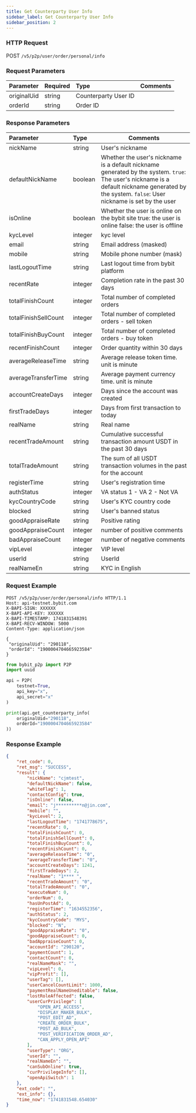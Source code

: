```yaml
---
title: Get Counterparty User Info
sidebar_label: Get Counterparty User Info
sidebar_position: 2
---
```


### HTTP Request
POST `/v5/p2p/user/order/personal/info`

### Request Parameters
| Parameter | Required | Type | Comments|
|:----- |:-------|:-----|------ |
|originalUid |string |Counterparty User ID|
|orderId |string |Order ID |

### Response Parameters
| Parameter | Type | Comments|
|:----- |:-----|----- |
|nickName|string|User's nickname|
|defaultNickName|boolean|Whether the user's nickname is a default nickname generated by the system. `true`: The user's nickname is a default nickname generated by the system. `false`: User nickname is set by the user|
|isOnline|boolean|Whether the user is online on the bybit site true: the user is online false: the user is offline|
|kycLevel|integer|kyc level|
|email|string|Email address (masked)|
|mobile|string|Mobile phone number (mask)|
|lastLogoutTime|string|Last logout time from bybit platform|
|recentRate|integer|Completion rate in the past 30 days|
|totalFinishCount|integer|Total number of completed orders|
|totalFinishSellCount|integer|Total number of completed orders - sell token|
|totalFinishBuyCount|integer|Total number of completed orders - buy token|
|recentFinishCount|integer|Order quantity within 30 days|
|averageReleaseTime|string|Average release token time. unit is minute|
|averageTransferTime|string|Average payment currency time. unit is minute|
|accountCreateDays|integer|Days since the account was created|
|firstTradeDays|integer|Days from first transaction to today|
|realName|string|Real name|
|recentTradeAmount|string|Cumulative successful transaction amount USDT in the past 30 days|
|totalTradeAmount|string|The sum of all USDT transaction volumes in the past for the account|
|registerTime|string|User's registration time|
|authStatus|integer|VA status 1 - VA 2 - Not VA|
|kycCountryCode|string|User's KYC country code|
|blocked|string|User's banned status|
|goodAppraiseRate|string|Positive rating|
|goodAppraiseCount|integer|number of positive comments|
|badAppraiseCount|integer|number of negative comments|
|vipLevel|integer|VIP level|
|userId|string|UserId|
|realNameEn|string|KYC in English|

### Request Example

<Tabs groupId="programming-languages">
<TabItem value="http" label="HTTP">

```http
POST /v5/p2p/user/order/personal/info HTTP/1.1
Host: api-testnet.bybit.com
X-BAPI-SIGN: XXXXXX
X-BAPI-API-KEY: XXXXXX
X-BAPI-TIMESTAMP: 1741831548391
X-BAPI-RECV-WINDOW: 5000
Content-Type: application/json

{
 "originalUid": "290118",
 "orderId": "1900004704665923584"
}
```

</TabItem>
<TabItem value="python" label="Python">

```python
from bybit_p2p import P2P
import uuid

api = P2P(
    testnet=True,
    api_key="x",
    api_secret="x"
)

print(api.get_counterparty_info(
    originalUid="290118",
    orderId="1900004704665923584"
))
```

</TabItem>
</Tabs>

### Response Example

```json
{
    "ret_code": 0,
    "ret_msg": "SUCCESS",
    "result": {
        "nickName": "cjmtest",
        "defaultNickName": false,
        "whiteFlag": 1,
        "contactConfig": true,
        "isOnline": false,
        "email": "j**********n@jin.com",
        "mobile": "",
        "kycLevel": 2,
        "lastLogoutTime": "1741778675",
        "recentRate": 0,
        "totalFinishCount": 0,
        "totalFinishSellCount": 0,
        "totalFinishBuyCount": 0,
        "recentFinishCount": 0,
        "averageReleaseTime": "0",
        "averageTransferTime": "0",
        "accountCreateDays": 1241,
        "firstTradeDays": 2,
        "realName": "1**** ",
        "recentTradeAmount": "0",
        "totalTradeAmount": "0",
        "executeNum": 0,
        "orderNum": 0,
        "hasUnPostAd": 0,
        "registerTime": "1634552356",
        "authStatus": 2,
        "kycCountryCode": "MYS",
        "blocked": "N",
        "goodAppraiseRate": "0",
        "goodAppraiseCount": 0,
        "badAppraiseCount": 0,
        "accountId": "290120",
        "paymentCount": 1,
        "contactCount": 0,
        "realNameMask": "",
        "vipLevel": 0,
        "vipProfit": [],
        "userTag": [],
        "userCancelCountLimit": 1000,
        "paymentRealNameUneditable": false,
        "lostRoleAffected": false,
        "userCurPrivilege": [
            "OPEN_API_ACCESS",
            "DISPLAY_MAKER_BULK",
            "POST_EDIT_AD",
            "CREATE_ORDER_BULK",
            "POST_AD_BULK",
            "POST_VERIFICATION_ORDER_AD",
            "CAN_APPLY_OPEN_API"
        ],
        "userType": "ORG",
        "userId": "",
        "realNameEn": "",
        "canSubOnline": true,
        "curPrivilegeInfo": [],
        "openApiSwitch": 1
    },
    "ext_code": "",
    "ext_info": {},
    "time_now": "1741831548.654030"
}
```

